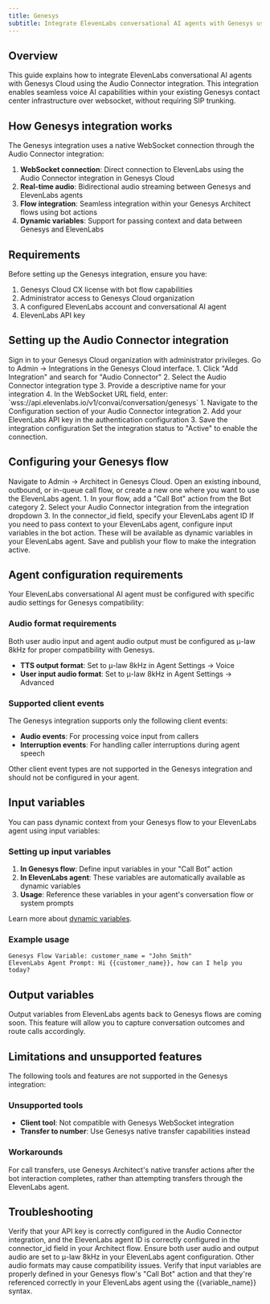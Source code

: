 ```yaml
---
title: Genesys
subtitle: Integrate ElevenLabs conversational AI agents with Genesys using native Audio Connector integration.
---
```


## Overview

This guide explains how to integrate ElevenLabs conversational AI agents with Genesys Cloud using the Audio Connector integration. This integration enables seamless voice AI capabilities within your existing Genesys contact center infrastructure over websocket, without requiring SIP trunking.

## How Genesys integration works

The Genesys integration uses a native WebSocket connection through the Audio Connector integration:

1. **WebSocket connection**: Direct connection to ElevenLabs using the Audio Connector integration in Genesys Cloud
2. **Real-time audio**: Bidirectional audio streaming between Genesys and ElevenLabs agents
3. **Flow integration**: Seamless integration within your Genesys Architect flows using bot actions
4. **Dynamic variables**: Support for passing context and data between Genesys and ElevenLabs

## Requirements

Before setting up the Genesys integration, ensure you have:

1. Genesys Cloud CX license with bot flow capabilities
2. Administrator access to Genesys Cloud organization
3. A configured ElevenLabs account and conversational AI agent
4. ElevenLabs API key

## Setting up the Audio Connector integration

<Steps>

  <Step title="Access Genesys Cloud Admin">
    Sign in to your Genesys Cloud organization with administrator privileges.
  </Step>

  <Step title="Navigate to Integrations">
    Go to Admin → Integrations in the Genesys Cloud interface.
  </Step>

  <Step title="Create Audio Connector integration">
    1. Click "Add Integration" and search for "Audio Connector"
    2. Select the Audio Connector integration type
    3. Provide a descriptive name for your integration
    4. In the WebSocket URL field, enter: `wss://api.elevenlabs.io/v1/convai/conversation/genesys`
  </Step>

  <Step title="Configure authentication">
    1. Navigate to the Configuration section of your Audio Connector integration
    2. Add your ElevenLabs API key in the authentication configuration
    3. Save the integration configuration
  </Step>

  <Step title="Activate the integration">
    Set the integration status to "Active" to enable the connection.
  </Step>

</Steps>

## Configuring your Genesys flow

<Steps>

  <Step title="Open Architect">
    Navigate to Admin → Architect in Genesys Cloud.
  </Step>

  <Step title="Create or edit a flow">
    Open an existing inbound, outbound, or in-queue call flow, or create a new one where you want to use the ElevenLabs agent.
  </Step>

  <Step title="Add bot action">
    1. In your flow, add a "Call Bot" action from the Bot category
    2. Select your Audio Connector integration from the integration dropdown
    3. In the connector_id field, specify your ElevenLabs agent ID
  </Step>

  <Step title="Configure input variables (optional)">
    If you need to pass context to your ElevenLabs agent, configure input variables in the bot action. These will be available as dynamic variables in your ElevenLabs agent.
  </Step>

  <Step title="Publish your flow">
    Save and publish your flow to make the integration active.
  </Step>

</Steps>

## Agent configuration requirements

Your ElevenLabs conversational AI agent must be configured with specific audio settings for Genesys compatibility:

### Audio format requirements

<Warning>
  Both user audio input and agent audio output must be configured as μ-law 8kHz for proper compatibility with Genesys.
</Warning>

- **TTS output format**: Set to μ-law 8kHz in Agent Settings → Voice
- **User input audio format**: Set to μ-law 8kHz in Agent Settings → Advanced

### Supported client events

The Genesys integration supports only the following client events:

- **Audio events**: For processing voice input from callers
- **Interruption events**: For handling caller interruptions during agent speech

<Note>
  Other client event types are not supported in the Genesys integration and should not be configured in your agent.
</Note>

## Input variables

You can pass dynamic context from your Genesys flow to your ElevenLabs agent using input variables:

### Setting up input variables

1. **In Genesys flow**: Define input variables in your "Call Bot" action
2. **In ElevenLabs agent**: These variables are automatically available as dynamic variables
3. **Usage**: Reference these variables in your agent's conversation flow or system prompts

Learn more about [dynamic variables](/docs/conversational-ai/customization/dynamic-variables).

### Example usage

```
Genesys Flow Variable: customer_name = "John Smith"
ElevenLabs Agent Prompt: Hi {{customer_name}}, how can I help you today?
```

## Output variables

<Info>
  Output variables from ElevenLabs agents back to Genesys flows are coming soon. This feature will allow you to capture conversation outcomes and route calls accordingly.
</Info>

## Limitations and unsupported features

The following tools and features are not supported in the Genesys integration:

### Unsupported tools

- **Client tool**: Not compatible with Genesys WebSocket integration
- **Transfer to number**: Use Genesys native transfer capabilities instead

### Workarounds

For call transfers, use Genesys Architect's native transfer actions after the bot interaction completes, rather than attempting transfers through the ElevenLabs agent.

## Troubleshooting

<AccordionGroup>
  <Accordion title="WebSocket connection fails">
    Verify that your API key is correctly configured in the Audio Connector integration, and the ElevenLabs agent ID is correctly configured in the connector_id field in your Architect flow.
  </Accordion>

  <Accordion title="Audio quality issues">
    Ensure both user audio and output audio are set to μ-law 8kHz in your ElevenLabs agent configuration. Other audio formats may cause compatibility issues.
  </Accordion>

  <Accordion title="Input variables not working">
    Verify that input variables are properly defined in your Genesys flow's "Call Bot" action and that they're referenced correctly in your ElevenLabs agent using the {{variable_name}} syntax.
  </Accordion>
</AccordionGroup>
